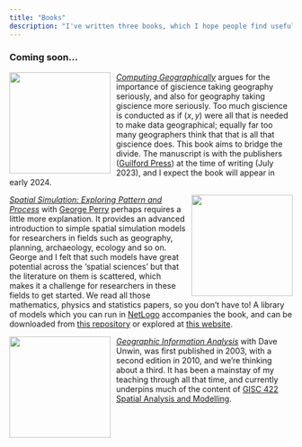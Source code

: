 ```yaml
---
title: "Books"
description: "I've written three books, which I hope people find useful"
---
```


### Coming soon...
<img src="images/cg.jpg" style="width:180px; float:left; padding:0px 10px 0px 0px"><a href="#geographic-information-analysis">[_Computing Geographically_](https://www.guilford.com/books/Computing-Geographically/David-O'Sullivan/9781462553938) argues for the importance of giscience taking geography seriously, and also for geography taking giscience more seriously. Too much giscience is conducted as if $(x,y)$ were all that is needed to make data geographical; equally far too many geographers think that that is all that giscience does. This book aims to bridge the divide. The manuscript is with the publishers ([Guilford Press](https://www.guilford.com)) at the time of writing (July 2023), and I expect the book will appear in early 2024.

<img src="images/spatial-simulation.jpg" style="width:180px; float:right; padding:0px 0px 0px 10px"><a href="#spatial-simulation-exploring-pattern-and-process">
[_Spatial Simulation: Exploring Pattern and Process_](http://www.wiley.com/WileyCDA/WileyTitle/productCd-1119970792.html) with [George Perry](http://www.env.auckland.ac.nz/people/george-perry) perhaps requires a little more explanation. It provides an advanced introduction to simple spatial simulation models for researchers in fields such as geography, planning, archaeology, ecology and so on. George and I felt that such models have great potential across the 'spatial sciences' but that the literature on them is scattered, which makes it a challenge for researchers in these fields to get started. We read all those mathematics, physics and statistics papers, so you don't have to! A library of models which you can run in [NetLogo](http://ccl.northwestern.edu/netlogo/) accompanies the book, and can be downloaded from [this repository](https://github.com/DOSull/model-zoo) or explored at [this website](https://dosull.github.io/pattern-and-process).

<img src="images/gia.jpg" style="width:180px; float:left; padding:0px 10px 0px 0px"><a href="#geographic-information-analysis">
[_Geographic Information Analysis_](http://www.wiley.com/WileyCDA/WileyTitle/productCd-0470288574.html) with Dave Unwin, was first published in 2003, with a second edition in 2010, and we're thinking about a third. It has been a mainstay of my teaching through all that time, and currently underpins much of the content of [GISC 422 Spatial Analysis and Modelling](https://github.com/DOSull/GISC-422).

